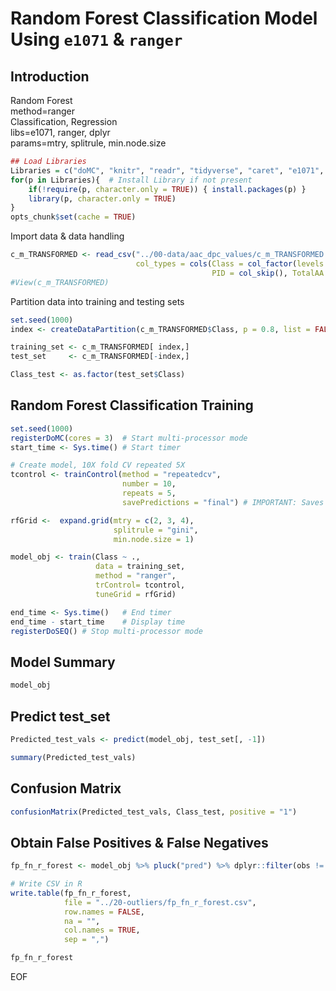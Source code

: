 # Random Forest	Classification Model Using `e1071` & `ranger`

## Introduction
Random Forest	
method=ranger	
Classification, Regression	
libs=e1071, ranger, dplyr	
params=mtry, splitrule, min.node.size

```r
## Load Libraries
Libraries = c("doMC", "knitr", "readr", "tidyverse", "caret", "e1071", "dplyr", "ranger")
for(p in Libraries){  # Install Library if not present
    if(!require(p, character.only = TRUE)) { install.packages(p) }
    library(p, character.only = TRUE)
}
opts_chunk$set(cache = TRUE)
```

Import data & data handling
```r
c_m_TRANSFORMED <- read_csv("../00-data/aac_dpc_values/c_m_TRANSFORMED.csv",
                            col_types = cols(Class = col_factor(levels = c("0","1")), 
                                             PID = col_skip(), TotalAA = col_skip()))
#View(c_m_TRANSFORMED)
```

Partition data into training and testing sets
```r
set.seed(1000)
index <- createDataPartition(c_m_TRANSFORMED$Class, p = 0.8, list = FALSE)

training_set <- c_m_TRANSFORMED[ index,]
test_set     <- c_m_TRANSFORMED[-index,]

Class_test <- as.factor(test_set$Class)
```

## Random Forest Classification Training
```r
set.seed(1000)
registerDoMC(cores = 3)  # Start multi-processor mode 
start_time <- Sys.time() # Start timer

# Create model, 10X fold CV repeated 5X
tcontrol <- trainControl(method = "repeatedcv",
                         number = 10,
                         repeats = 5,
                         savePredictions = "final") # IMPORTANT: Saves predictions for retreival

rfGrid <-  expand.grid(mtry = c(2, 3, 4), 
                       splitrule = "gini",
                       min.node.size = 1)

model_obj <- train(Class ~ .,
                   data = training_set,
                   method = "ranger",
                   trControl= tcontrol,
                   tuneGrid = rfGrid)

end_time <- Sys.time()   # End timer
end_time - start_time    # Display time
registerDoSEQ() # Stop multi-processor mode 
```

## Model Summary
```r
model_obj
```

## Predict test_set
```r
Predicted_test_vals <- predict(model_obj, test_set[, -1])

summary(Predicted_test_vals)
```

## Confusion Matrix
```r
confusionMatrix(Predicted_test_vals, Class_test, positive = "1")
```

## Obtain False Positives & False Negatives
```r
fp_fn_r_forest <- model_obj %>% pluck("pred") %>% dplyr::filter(obs != pred)

# Write CSV in R
write.table(fp_fn_r_forest, 
            file = "../20-outliers/fp_fn_r_forest.csv", 
            row.names = FALSE, 
            na = "", 
            col.names = TRUE, 
            sep = ",")

fp_fn_r_forest
```

EOF

